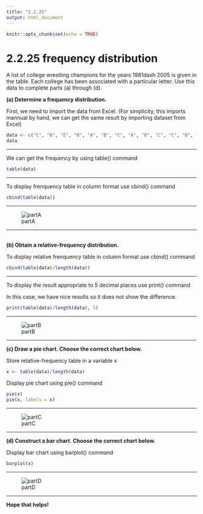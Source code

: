 ```yaml
---
title: "2.2.25"
output: html_document
---
```


```r
knitr::opts_chunk$set(echo = TRUE)
```

# 2.2.25 frequency distribution{-}

A list of college wrestling champions for the years 1981dash
2005 is given in the table. Each college has been associated with a particular letter. Use this data to complete parts (a) through (d).
<br/>

**(a) Determine a frequency distribution.**

First, we need to import the data from Excel.
(For simplicity, this imports mannual by hand, we can get the same result by importing dataset from Excel)
```r
data <- c("C", "B", "E", "B", "A", "B", "C", "A", "B", "C", "C", "B", "E", "C", "D", "B", "C", "A", "C", "A", "C", "B", "E", "A", "A")
data
```
<hr />
We can get the frequency by using table() command
```r
table(data)
```
<hr />
To display frenquency table in column format use cbind() command
```r
cbind(table(data))
```
<hr/>
![partA](https://raw.githubusercontent.com/sileaderwt/MTH1320-UMSL/main/Image%2BData/2.2.25/2.2.25%20part%20A.png)
<hr />
<br/>
**(b) Obtain a relative-frequency distribution.**

To display relative frenquency table in column format use cbind() command
```r
cbind(table(data)/length(data))
```
<hr />
To display the result appropriate to 5 decimal places use print() command

In this case, we have nice results so it does not show the difference.
```r
print(table(data)/length(data), 5)
```
<hr/>
![partB](https://raw.githubusercontent.com/sileaderwt/MTH1320-UMSL/main/Image%2BData/2.2.25/2.2.25%20part%20B.png)
<hr />
**(c) Draw a pie chart. Choose the correct chart below.**

Store relative-frequency table in a variable x 
```r
x <- table(data)/length(data)
```
Display pie chart using pie() command
```r
pie(x)
pie(x, labels = x)
```
<hr/>
![partC](https://raw.githubusercontent.com/sileaderwt/MTH1320-UMSL/main/Image%2BData/2.2.25/2.2.25%20part%20C.png)
<hr />
**(d) Construct a bar chart. Choose the correct chart below.**

Display bar chart using barplot() command
```r
barplot(x)
```
<hr/>
![partD](https://raw.githubusercontent.com/sileaderwt/MTH1320-UMSL/main/Image%2BData/2.2.25/2.2.25%20part%20D.png)
<hr/>
**Hope that helps!**